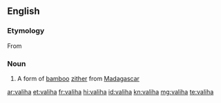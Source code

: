 {{also|Valiha}}
==English==

===Etymology===
From {{etyl|mg|en}}

===Noun===
{{wikipedia}}
{{en-noun}}

# {{lb|en|musical instruments}} A form of [[bamboo]] [[zither]] from [[Madagascar]]

[[ar:valiha]]
[[et:valiha]]
[[fr:valiha]]
[[hi:valiha]]
[[id:valiha]]
[[kn:valiha]]
[[mg:valiha]]
[[te:valiha]]